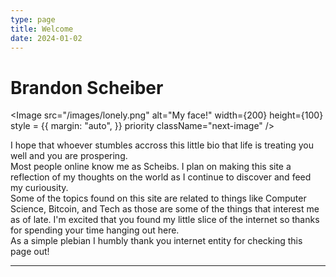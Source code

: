 ```yaml
---
type: page
title: Welcome 
date: 2024-01-02
---
```



# Brandon Scheiber

<Image
  src="/images/lonely.png"
  alt="My face!"
  width={200}
  height={100}
  style = {{
    margin: "auto",
  }}
  priority
  className="next-image"
/>

I hope that whoever stumbles accross this little bio that life is treating you well and you are prospering.   
Most people online know me as Scheibs. I plan on making this site a reflection of my thoughts on the world as I continue to discover and feed my curiousity.   
Some of the topics found on this site are related to things like Computer Science, Bitcoin, and Tech as those are some of the things that interest me as of late. I'm excited that you found my little slice of the internet so thanks for spending your time hanging out here.  
As a simple plebian I humbly thank you internet entity for checking this page out!

---
<div>
</div>

